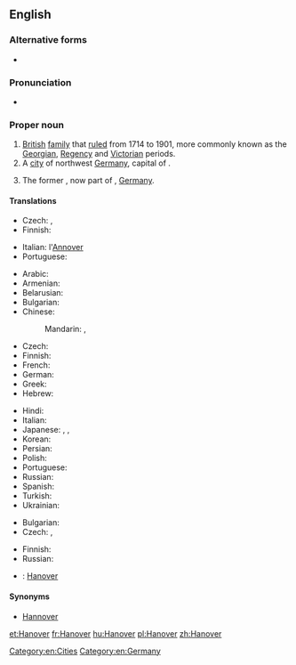 ==English==

===Alternative forms===
* {{l|en|Hannover}}

===Pronunciation===
* {{IPA|/ˈhænˌoʊvɚ/}}

===Proper noun===
{{en-proper noun}}

# [[British]] [[family]] that [[rule]]d from 1714 to 1901, more commonly known as the [[Georgian]], [[Regency]] and [[Victorian]] periods.
# A [[city]] of northwest [[Germany]], capital of {{pedlink|Lower Saxony}}.
# {{historical}} The former {{pedlink|Kingdom of Hanover}}, now part of {{pedlink|Lower Saxony}}, [[Germany]].

====Translations====
{{trans-top|British royal family}}
* Czech: {{t-|cs|Hannoverští|p}}, {{t-|cs|Hannoverská dynastie|f}}
* Finnish: {{t-|fi|Hanover}}
{{trans-mid}}
* Italian: l'[[Annover]] {{m}}
* Portuguese: {{t-|pt|Hanôver}}
{{trans-bottom}}

{{trans-top|German city}}
* Arabic: {{t-|ar|هانوفر|m|tr=hanuufar}}
* Armenian: {{t-|hy|Հանովեր|tr=Hanover}}
* Belarusian: {{t-|be|Гановер|m|tr=Hanóver|xs=Belarusian}}
* Bulgarian: {{t-|bg|Хановер|m|tr=Hanóver}}
* Chinese:
*: Mandarin: {{t|cmn|漢諾威|sc=Hani}}, {{t|cmn|汉诺威|tr=Hànnuòwēi|sc=Hani}}
* Czech: {{t+|cs|Hannover|m}}
* Finnish: {{t+|fi|Hannover}}
* French: {{t+|fr|Hanovre|m}}
* German: {{t+|de|Hannover|n}}
* Greek: {{t+|el|Αννόβερο|tr=Annóvero}}
* Hebrew: {{t-|he|הנובר}}
{{trans-mid}}
* Hindi: {{t-|hi|हनोवर|tr=hanōvar|xs=Hindi}}
* Italian: {{t-|it|Annover|f}}
* Japanese: {{t-|ja|ハノーファー|tr=Hanōfā}}, {{t-|ja|ハノーヴァー|tr=Hanōvā}}, {{t-|ja|ハノーバー|tr=Hanōbā}}
* Korean: {{t-|ko|하노버|tr=Hanobeo|sc=Hang}}
* Persian: {{t-|fa|هانوفر}}
* Polish: {{t-|pl|Hanower|m}}
* Portuguese: {{t-|pt|Hanôver}}
* Russian: {{t-|ru|Ганновер|m|tr=Gannóver}}
* Spanish: {{t-|es|Hanóver|m}}
* Turkish: {{t-|tr|Hannover}}
* Ukrainian: {{t-|uk|Ганновер|m|tr=Hannóver|xs=Ukrainian}}
{{trans-bottom}}

{{trans-top|kingdom}}
* Bulgarian: {{t-|bg|Хановер|m|tr=Hanóver}}
* Czech: {{t-|cs|Hannoversko|n}}, {{t-|cs|Hannoverské království}}
{{trans-mid}}
* Finnish: {{t+|fi|Hannover}}
* Russian: {{t-|ru|Ганновер|m|tr=Gannóver}}
{{trans-bottom}}

{{checktrans-top}}
* {{ttbc|ca}}: [[Hanover]]
{{trans-mid}}
{{trans-bottom}}

====Synonyms====
* [[Hannover]]

[[Category:en:Cities]]
[[Category:en:Germany]]

[[et:Hanover]]
[[fr:Hanover]]
[[hu:Hanover]]
[[pl:Hanover]]
[[zh:Hanover]]